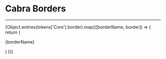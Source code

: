 
# Cabra Borders
<hr style={{margin: '0px', filter: 'contrast(600%) invert(0.7)', height: '2px' }}/>

<div style={{display: 'flex', gap: '2vw', flexWrap: 'wrap'}}>
  {Object.entries(tokens['Core'].border).map(([borderName, border]) => {
    return (
      <div style={{display: 'flex', flexDirection: 'column'}}>
        <p>{borderName}</p>
        <div style={{width: '8vw', minHeight: '8vw', border: border.value}}/>
      </div>
    )
  })}
</div>
